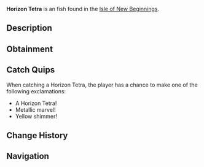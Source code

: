 {{FishInfobox
|image          = Horizon Tetra.png
|rarity         = Unusual
|sea            = Second Sea
|location       = [[Isle of New Beginnings]]
|sublocation    = 
|sources        = Fishing Rod
|radar_location = 
|prog_speed     = -8
|xp             = 88
|weather        = Clear
|time           = Day
|season         = Spring
|bait           = Flakes
|base_weight    = 39
|base_value     = 185
|weight_range   = 24
|base_chance    = 78
|base_resil     = 45
}}
'''Horizon Tetra''' is an {{Rarity|Unusual}} fish found in the [[Isle of New Beginnings]].

== Description ==
{{Description|A shimmering metallic blue fish with yellow fins, glinting at the water’s edge.|Bestiary Entry}}

== Obtainment ==
{{Description|It sparkles where the sun kisses the horizon.|Bestiary Hint}}
{{Fish Availability|
Isle of New Beginnings
|top_rods      = 
Trident Rod\277616.03\23650.89;
Leviathan's Fang Rod\271236.34\23321.68;
Free Spirit Rod\269377.85\17408.08;
Azure Of Lagoon\247445.27\15300.25;
Egg Rod\217358.73\19543.13;
Fungal Rod\175923.91\17255.82;
Antler Rod\166586.95\16339.99;
Nocturnal Rod\105924.54\98421.61;
Firefly Rod\215981.53\20847.14;
Rapid Rod\172422.55\16912.39;
Haunted Rod\170416.29\16694.51;
Verdant Shear Rod\213906.76\18835;
Blazebringer Rod\213626.48\18368.22;
No-Life Rod\208509.09\17340.73;
Seraphic Rod\190048.34\16190.75;
Ethereal Prism Rod\186082.67\15856.97;
Challenger's Rod\181345.71\14987.1;
Rod Of The Forgotten Fang\179585.93\15105.91;
Depthseeker Rod\179352.13\15780.89;
Rod Of The Exalted One\175572.84\15196.32;
Avalanche Rod\174891.24\15428.16;
Volcanic Rod\173057.8\14676.59;
Zeus Rod\172122.09\14597.23;
Rod Of The Depths\171850.05\13908.27;
Steady Rod\143723.27\12850.74
|recommended   = Free Spirit Rod
}}

== Catch Quips ==
When catching a Horizon Tetra, the player has a chance to make one of the following exclamations:
* A Horizon Tetra!
* Metallic marvel!
* Yellow shimmer!

== Change History ==
{{Change History|{{subst:Current Version}}}}

== Navigation ==
{{Fish Navbox|Isle of New Beginnings}}